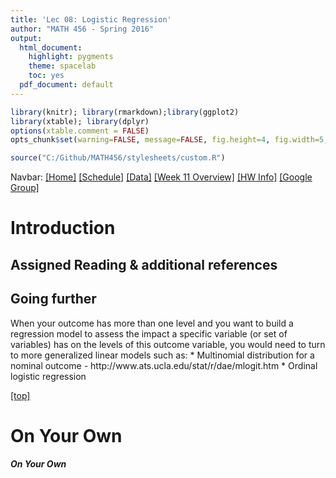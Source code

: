 ```yaml
---
title: 'Lec 08: Logistic Regression'
author: "MATH 456 - Spring 2016"
output:
  html_document:
    highlight: pygments
    theme: spacelab
    toc: yes
  pdf_document: default
---
```

```r
library(knitr); library(rmarkdown);library(ggplot2)
library(xtable); library(dplyr)
options(xtable.comment = FALSE)
opts_chunk$set(warning=FALSE, message=FALSE, fig.height=4, fig.width=5, fig.align='center') 
```

```r
source("C:/Github/MATH456/stylesheets/custom.R")
```

Navbar: [[Home]](../index.html) [[Schedule]](../Schedule.html) [[Data]](../data/Datasets.html) [[Week 11 Overview]](../wk11.html) [[HW Info]](../HW_Info.html)  [[Google Group]](https://groups.google.com/forum/#!forum/csuc_stat)


# Introduction 

## Assigned Reading & additional references




## Going further
When your outcome has more than one level and you want to build a regression
model to assess the impact a specific variable (or set of variables) has on 
the levels of this outcome variable, you would need to turn to more
generalized linear models such as: 
* Multinomial distribution for a nominal outcome
    - http://www.ats.ucla.edu/stat/r/dae/mlogit.htm
* Ordinal logistic regression


[[top]](lec08_LogisticRegression.html)

# On Your Own

##### On Your Own

    
    
    